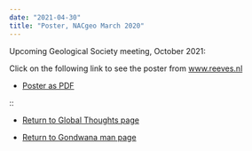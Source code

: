 ```yaml
---
date: "2021-04-30"
title: "Poster, NACgeo March 2020"
---
```

Upcoming Geological Society meeting, October 2021:


Click on the following link to see the poster from www.reeves.nl



* [Poster as PDF](Reeves-NACgeo2020-2pages.pdf)


::


* [Return to Global Thoughts page](../other-material)

* [Return to Gondwana man page](../../gondwana)
